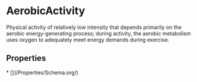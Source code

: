 # AerobicActivity

Physical activity of relatively low intensity that depends primarily on the aerobic energy-generating process; during activity, the aerobic metabolism uses oxygen to adequately meet energy demands during exercise.

## Properties

<Grid>
* [](/Properties/Schema.org/)

</Grid>

